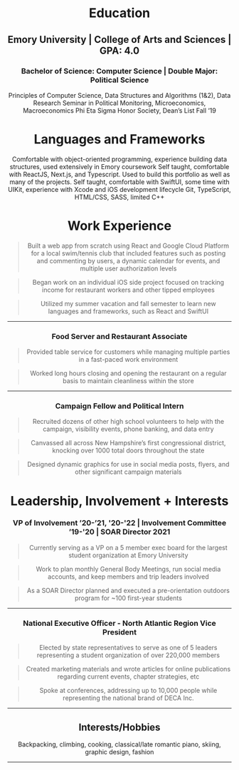 
<Header title="Resume" />
<Box h={{ base: "140px", sm: "170px", lg: "170px" }} />

# Education

## Emory University | College of Arts and Sciences | GPA: 4.0

### Bachelor of Science: Computer Science | Double Major: Political Science

<LabeledIndent title="Relevant Courses:">
  Principles of Computer Science, Data Structures and Algorithms (1&2), Data
  Research Seminar in Political Monitoring, Microeconomics, Macroeconomics
</LabeledIndent>
<LabeledIndent title="Accolades:">
  Phi Eta Sigma Honor Society, Dean’s List Fall ‘19
</LabeledIndent>

# Languages and Frameworks

<LabeledIndent title="Java:">
  Comfortable with object-oriented programming, experience building data
  structures, used extensively in Emory coursework
</LabeledIndent>
<LabeledIndent title="JavaScript:">
  Self taught, comfortable with ReactJS, Next.js, and Typescript. Used to build
  this portfolio as well as many of the projects.
</LabeledIndent>
<LabeledIndent title="Swift:">
  Self taught, comfortable with SwiftUI, some time with UIKit, experience with
  Xcode and iOS development lifecycle
</LabeledIndent>
<LabeledIndent title="Additional:">
  Git, TypeScript, HTML/CSS, SASS, limited C++
</LabeledIndent>

# Work Experience

<HeaderWithContext
  title="Solo/Freelance Developer"
  context="Bedford, NH | June 2020 - Present"
  mb="0"
/>

> Built a web app from scratch using React and Google Cloud Platform for a local
> swim/tennis club that included features such as posting and commenting by users,
> a dynamic calendar for events, and multiple user authorization levels

> Began work on an individual iOS side project focused on tracking income for restaurant workers and other tipped employees

> Utilized my summer vacation and fall semester to learn new languages and frameworks, such as React and SwiftUI

---

<HeaderWithContext
  title="The Friendly Toast Restaurant"
  context="Bedford, NH | June 2019 - August 2020"
  noMB
/>

### Food Server and Restaurant Associate

> Provided table service for customers while managing multiple parties in a fast-paced work environment

> Worked long hours closing and opening the restaurant on a regular basis to maintain cleanliness within the store

---

<HeaderWithContext
  title="Chris Pappas for Congress"
  context="NH-01 | Nov. 2017 - Nov. 2018"
  noMB
/>

### Campaign Fellow and Political Intern

> Recruited dozens of other high school volunteers to help with the campaign, visibility events, phone banking, and data entry

> Canvassed all across New Hampshire’s first congressional district, knocking over 1000 total doors throughout the state

> Designed dynamic graphics for use in social media posts, flyers, and other significant campaign materials

# Leadership, Involvement + Interests

<HeaderWithContext
  title="Outdoor Emory"
  context="Atlanta, GA / Remote | Sep. 2019 - Present"
  noMB
/>

### VP of Involvement ’20-’21, '20-'22 | Involvement Committee ’19-'20 | SOAR Director 2021

> Currently serving as a VP on a 5 member exec board for the largest student organization at Emory University

> Work to plan monthly General Body Meetings, run social media accounts, and keep members and trip leaders involved

> As a SOAR Director planned and executed a pre-orientation outdoors program for ~100 first-year students

---

<HeaderWithContext
  title="DECA Inc."
  context="Reston, VA | Apr. 2019 - Apr. 2020"
  noMB
/>

### National Executive Officer - North Atlantic Region Vice President

> Elected by state representatives to serve as one of 5 leaders representing a student organization of over 220,000 members

> Created marketing materials and wrote articles for online publications regarding current events, chapter strategies, etc

> Spoke at conferences, addressing up to 10,000 people while representing the national brand of DECA Inc.

---

## Interests/Hobbies

Backpacking, climbing, cooking, classical/late romantic piano, skiing, graphic design, fashion

---
